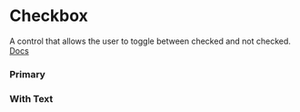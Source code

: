 
<Meta of={Story} />

# Checkbox

A control that allows the user to toggle between checked and not checked. \
[Docs](https://www.radix-ui.com/primitives/docs/components/checkbox)

### Primary

<Canvas of={Story.Primary} />

### With Text

<Canvas of={Story.WithText} />

<Primary />
<Controls />

